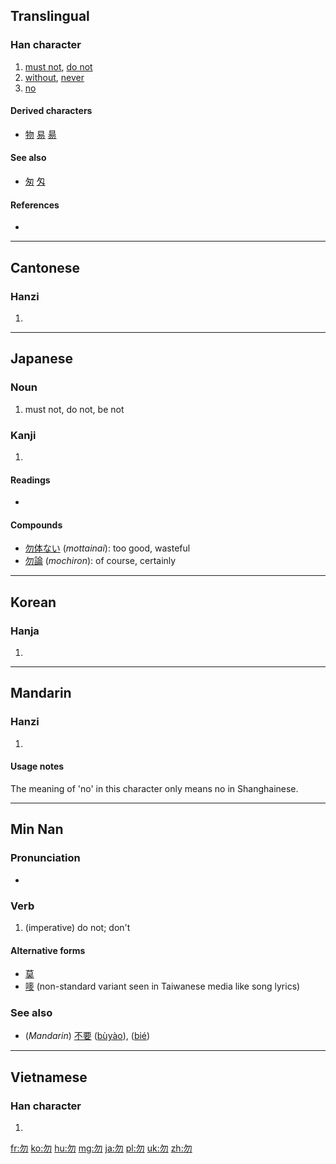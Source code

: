 ==Translingual==

===Han character===
{{Han char|rn=20|rad=勹|as=02|sn=4|four=2722<sub>0</sub>|canj=心竹竹 (PHH)|ids=⿹[[勹]]⿰[[丿]]丿}}

# [[must not]], [[do not]]
# [[without]], [[never]]
# [[no]]

====Derived characters====
* [[物]] [[易]] [[昜]]

====See also====
* [[匆]] [[匁]]

====References====
* {{Han ref|kx=0150.240|dkj=02501|dj=0339.140|hdz=10255.020|uh=52FF|ud=21247|bh=A4C5|bd=42181}}

----

==Cantonese==

===Hanzi===
{{yue-hanzi|jyut=|y=mat6}}

# {{defn|lang=yue|sort=勹02}}

----

==Japanese==

===Noun===
{{ja-noun|k|hira=ぶつ|rom=butsu|hidx=ふつ'}}

{{ja-noun|k|hira=もち|rom=mochi}}

# must not, do not, be not

===Kanji===
{{ja-kanji|grade=|rs=勹02}}

# {{defn|lang=ja|sort=勹02}}

====Readings====
* {{ja-readings|on=[[もち]] (''mochi''), [[ぶつ]] (''butsu''), [[ぼつ]] (''botsu'')|kun=[[なかれ]] ([[勿れ]], ''nakare''), [[なし]] (''nashi'')}}

====Compounds====
* [[勿体ない]] (''mottainai''): too good, wasteful
* [[勿論]] (''mochiron''): of course, certainly

----

==Korean==

===Hanja===
{{ko-hanja|hangeul=[[물]], [[몰]]|rv=mul, mol|mr=mul, mol}}

# {{defn|lang=ko|sort=勹02}}

----

==Mandarin==

===Hanzi===
{{cmn-hanzi|pin=[[qióng]] ([[qiong2]]), [[wù]] ([[wu4]])|wg=ch'iung<sup>2</sup>, wu<sup>4</sup>}}

# {{defn|lang=cmn|sort=勹02}}

====Usage notes====
The meaning of 'no' in this character only means no in Shanghainese.

----

==Min Nan==

===Pronunciation===
* {{IPA|[mai˨˩]|lang=nan}}

===Verb===
{{nan-verb|ts|poj=mài|pojt=mai3|rs=勹02}}

# (imperative) do not; don't

====Alternative forms====
* [[莫]]
* [[嘜]] (non-standard variant seen in Taiwanese media like song lyrics)

===See also===
* (''Mandarin'') [[不要]] ([[bùyào]]), {{zh-ts|別|别}} ([[bié]])

----

==Vietnamese==

===Han character===
{{vi-hantu|[[vật]], [[vặt]], [[vất]]|rs=勹02}}

# {{defn|lang=vi|sort=勹02}}

[[fr:勿]]
[[ko:勿]]
[[hu:勿]]
[[mg:勿]]
[[ja:勿]]
[[pl:勿]]
[[uk:勿]]
[[zh:勿]]